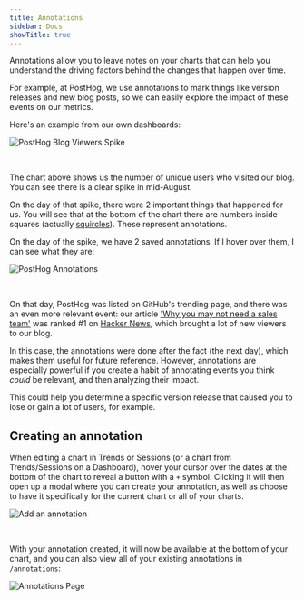 ```yaml
---
title: Annotations
sidebar: Docs
showTitle: true
---
```


<FeatureAvailability allPlans />

Annotations allow you to leave notes on your charts that can help you understand the driving factors behind the changes that happen over time.

For example, at PostHog, we use annotations to mark things like version releases and new blog posts, so we can easily explore the impact of these events on our metrics. 

Here's an example from our own dashboards:


![PostHog Blog Viewers Spike](../../images/features/annotations/blog-users.png)

<br />

The chart above shows us the number of unique users who visited our blog. You can see there is a clear spike in mid-August.

On the day of that spike, there were 2 important things that happened for us. You will see that at the bottom of the chart there are numbers inside squares (actually [squircles](https://en.wikipedia.org/wiki/Squircle)). These represent annotations.

On the day of the spike, we have 2 saved annotations. If I hover over them, I can see what they are:

![PostHog Annotations](../../images/features/annotations/annotation-hn.png)

<br />

On that day, PostHog was listed on GitHub's trending page, and there was an even more relevant event: our article ['Why you may not need a sales team'](/blog/product-led-growth/) was ranked #1 on [Hacker News](https://news.ycombinator.com/), which brought a lot of new viewers to our blog.

In this case, the annotations were done after the fact (the next day), which makes them useful for future reference. However, annotations are especially powerful if you create a habit of annotating events you think _could_ be relevant, and then analyzing their impact. 

This could help you determine a specific version release that caused you to lose or gain a lot of users, for example.

## Creating an annotation

When editing a chart in Trends or Sessions (or a chart from Trends/Sessions on a Dashboard), hover your cursor over the dates at the bottom of the chart to reveal a button with a `+` symbol. Clicking it will then open up a modal where you can create your annotation, as well as choose to have it specifically for the current chart or all of your charts.

![Add an annotation](../../images/features/annotations/first-annotation.png)

<br />

With your annotation created, it will now be available at the bottom of your chart, and you can also view all of your existing annotations in `/annotations`:

![Annotations Page](../../images/features/annotations/annotations-page.png)

